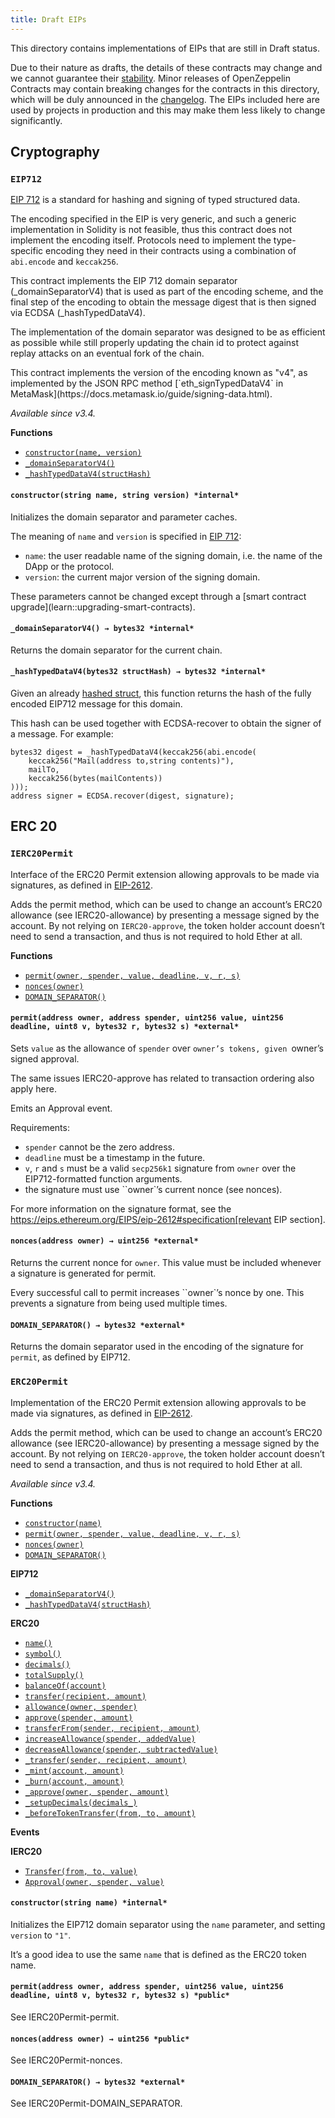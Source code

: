 ```yaml
---
title: Draft EIPs
---
```


This directory contains implementations of EIPs that are still in Draft status.

Due to their nature as drafts, the details of these contracts may change and we cannot guarantee their [stability](ROOT:releases-stability). Minor releases of OpenZeppelin Contracts may contain breaking changes for the contracts in this directory, which will be duly announced in the [changelog](https://github.com/OpenZeppelin/openzeppelin-contracts/blob/master/CHANGELOG.md). The EIPs included here are used by projects in production and this may make them less likely to change significantly.

## Cryptography

### ``EIP712``

[EIP 712](https://eips.ethereum.org/EIPS/eip-712) is a standard for hashing and signing of typed structured data.

The encoding specified in the EIP is very generic, and such a generic implementation in Solidity is not feasible,
thus this contract does not implement the encoding itself. Protocols need to implement the type-specific encoding
they need in their contracts using a combination of `abi.encode` and `keccak256`.

This contract implements the EIP 712 domain separator (_domainSeparatorV4) that is used as part of the encoding
scheme, and the final step of the encoding to obtain the message digest that is then signed via ECDSA
(_hashTypedDataV4).

The implementation of the domain separator was designed to be as efficient as possible while still properly updating
the chain id to protect against replay attacks on an eventual fork of the chain.

<Callout>
This contract implements the version of the encoding known as "v4", as implemented by the JSON RPC method
</Callout>
[`eth_signTypedDataV4` in MetaMask](https://docs.metamask.io/guide/signing-data.html).

_Available since v3.4._

**Functions**

* [`constructor(name, version)`](#EIP712-constructor-string-string-)
* [`_domainSeparatorV4()`](#EIP712-_domainSeparatorV4)
* [`_hashTypedDataV4(structHash)`](#EIP712-_hashTypedDataV4-bytes32-)

<a id="EIP712-constructor"></a>

#### `constructor(string name, string version) *internal*`

Initializes the domain separator and parameter caches.

The meaning of `name` and `version` is specified in
[EIP 712](https://eips.ethereum.org/EIPS/eip-712#definition-of-domainseparator):

* `name`: the user readable name of the signing domain, i.e. the name of the DApp or the protocol.
* `version`: the current major version of the signing domain.

<Callout>
These parameters cannot be changed except through a [smart
</Callout>
contract upgrade](learn::upgrading-smart-contracts).

<a id="EIP712-_domainSeparatorV4"></a>

#### `_domainSeparatorV4() → bytes32 *internal*`

Returns the domain separator for the current chain.

<a id="EIP712-_hashTypedDataV4"></a>

#### `_hashTypedDataV4(bytes32 structHash) → bytes32 *internal*`

Given an already [hashed struct](https://eips.ethereum.org/EIPS/eip-712#definition-of-hashstruct), this
function returns the hash of the fully encoded EIP712 message for this domain.

This hash can be used together with ECDSA-recover to obtain the signer of a message. For example:

```solidity
bytes32 digest = _hashTypedDataV4(keccak256(abi.encode(
    keccak256("Mail(address to,string contents)"),
    mailTo,
    keccak256(bytes(mailContents))
)));
address signer = ECDSA.recover(digest, signature);
```

## ERC 20

### ``IERC20Permit``

Interface of the ERC20 Permit extension allowing approvals to be made via signatures, as defined in
[EIP-2612](https://eips.ethereum.org/EIPS/eip-2612).

Adds the permit method, which can be used to change an account’s ERC20 allowance (see IERC20-allowance) by
presenting a message signed by the account. By not relying on `IERC20-approve`, the token holder account doesn’t
need to send a transaction, and thus is not required to hold Ether at all.

**Functions**

* [`permit(owner, spender, value, deadline, v, r, s)`](#IERC20Permit-permit-address-address-uint256-uint256-uint8-bytes32-bytes32-)
* [`nonces(owner)`](#IERC20Permit-nonces-address-)
* [`DOMAIN_SEPARATOR()`](#IERC20Permit-DOMAIN_SEPARATOR)

<a id="EIP712-permit"></a>

#### `permit(address owner, address spender, uint256 value, uint256 deadline, uint8 v, bytes32 r, bytes32 s) *external*`

Sets `value` as the allowance of `spender` over `owner’s tokens,
given `owner’s signed approval.

<Callout type='warn'>
The same issues IERC20-approve has related to transaction
</Callout>
ordering also apply here.

Emits an Approval event.

Requirements:

* `spender` cannot be the zero address.
* `deadline` must be a timestamp in the future.
* `v`, `r` and `s` must be a valid `secp256k1` signature from `owner`
over the EIP712-formatted function arguments.
* the signature must use ``owner`’s current nonce (see nonces).

For more information on the signature format, see the
https://eips.ethereum.org/EIPS/eip-2612#specification[relevant EIP
section].

<a id="EIP712-nonces"></a>

#### `nonces(address owner) → uint256 *external*`

Returns the current nonce for `owner`. This value must be
included whenever a signature is generated for permit.

Every successful call to permit increases ``owner`’s nonce by one. This
prevents a signature from being used multiple times.

<a id="EIP712-DOMAIN_SEPARATOR"></a>

#### `DOMAIN_SEPARATOR() → bytes32 *external*`

Returns the domain separator used in the encoding of the signature for `permit`, as defined by EIP712.

### ``ERC20Permit``

Implementation of the ERC20 Permit extension allowing approvals to be made via signatures, as defined in
[EIP-2612](https://eips.ethereum.org/EIPS/eip-2612).

Adds the permit method, which can be used to change an account’s ERC20 allowance (see IERC20-allowance) by
presenting a message signed by the account. By not relying on `IERC20-approve`, the token holder account doesn’t
need to send a transaction, and thus is not required to hold Ether at all.

_Available since v3.4._

**Functions**

* [`constructor(name)`](#ERC20Permit-constructor-string-)
* [`permit(owner, spender, value, deadline, v, r, s)`](#ERC20Permit-permit-address-address-uint256-uint256-uint8-bytes32-bytes32-)
* [`nonces(owner)`](#ERC20Permit-nonces-address-)
* [`DOMAIN_SEPARATOR()`](#ERC20Permit-DOMAIN_SEPARATOR)

**EIP712**

* [`_domainSeparatorV4()`](#EIP712-_domainSeparatorV4)
* [`_hashTypedDataV4(structHash)`](#EIP712-_hashTypedDataV4-bytes32-)

**ERC20**

* [`name()`](#ERC20-name)
* [`symbol()`](#ERC20-symbol)
* [`decimals()`](#ERC20-decimals)
* [`totalSupply()`](#ERC20-totalSupply)
* [`balanceOf(account)`](#ERC20-balanceOf-address-)
* [`transfer(recipient, amount)`](#ERC20-transfer-address-uint256-)
* [`allowance(owner, spender)`](#ERC20-allowance-address-address-)
* [`approve(spender, amount)`](#ERC20-approve-address-uint256-)
* [`transferFrom(sender, recipient, amount)`](#ERC20-transferFrom-address-address-uint256-)
* [`increaseAllowance(spender, addedValue)`](#ERC20-increaseAllowance-address-uint256-)
* [`decreaseAllowance(spender, subtractedValue)`](#ERC20-decreaseAllowance-address-uint256-)
* [`_transfer(sender, recipient, amount)`](#ERC20-_transfer-address-address-uint256-)
* [`_mint(account, amount)`](#ERC20-_mint-address-uint256-)
* [`_burn(account, amount)`](#ERC20-_burn-address-uint256-)
* [`_approve(owner, spender, amount)`](#ERC20-_approve-address-address-uint256-)
* [`_setupDecimals(decimals_)`](#ERC20-_setupDecimals-uint8-)
* [`_beforeTokenTransfer(from, to, amount)`](#ERC20-_beforeTokenTransfer-address-address-uint256-)

**Events**

**IERC20**

* [`Transfer(from, to, value)`](#IERC20-Transfer-address-address-uint256-)
* [`Approval(owner, spender, value)`](#IERC20-Approval-address-address-uint256-)

<a id="EIP712-constructor"></a>

#### `constructor(string name) *internal*`

Initializes the EIP712 domain separator using the `name` parameter, and setting `version` to `"1"`.

It’s a good idea to use the same `name` that is defined as the ERC20 token name.

<a id="EIP712-permit"></a>

#### `permit(address owner, address spender, uint256 value, uint256 deadline, uint8 v, bytes32 r, bytes32 s) *public*`

See IERC20Permit-permit.

<a id="EIP712-nonces"></a>

#### `nonces(address owner) → uint256 *public*`

See IERC20Permit-nonces.

<a id="EIP712-DOMAIN_SEPARATOR"></a>

#### `DOMAIN_SEPARATOR() → bytes32 *external*`

See IERC20Permit-DOMAIN_SEPARATOR.
